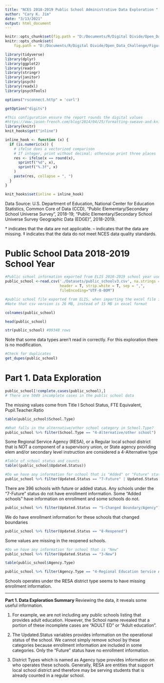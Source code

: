 ```yaml
---
title: "NCES 2018-2019 Public School Administrative Data Exploration "
author: "Cary K. Jim"
date: "3/13/2021"
output: html_document
---
```


```r
knitr::opts_chunk$set(fig.path = "D:/Documents/R/Digital Divide/Open_Data_Challenge/Figure", echo = TRUE)
knitr::opts_chunk$set(
    fig.path = "D:/Documents/R/Digital Divide/Open_Data_Challenge/Figure")
```

```r
library(tidyverse)
library(dplyr)
library(ggplot2)
library(readr)
library(stringr)
library(janitor)
library(psych)
library(readxl)
library(psychTools)
```

```r
options("rsconnect.http" = 'curl')
```

```r
getOption("digits")
```

```r
#This configuration ensure the report rounds the digital values 
#https://www.jason-french.com/blog/2014/04/25/formatting-sweave-and-knitr-output-for-2-digits/
library(knitr)
knit_hooks$get("inline")

inline_hook <- function (x) {
  if (is.numeric(x)) {
    # ifelse does a vectorized comparison
    # If integer, print without decimal; otherwise print three places
    res <- ifelse(x == round(x),
      sprintf("%d", x),
      sprintf("%.3f", x)
    )
    paste(res, collapse = ", ")
  }
}

knit_hooks$set(inline = inline_hook)
```

Data Source: U.S. Department of Education, National Center for Education Statistics, Common Core of Data (CCD), "Public Elementary/Secondary School Universe Survey", 2018-19; "Public Elementary/Secondary School Universe Survey Geographic Data (EDGE)", 2018-2019.

† indicates that the data are not applicable. -- indicates that the data are missing. ‡ indicates that the data do not meet NCES data quality standards.

# Public School Data 2018-2019 School Year

```r
#Public school information exported from ELIS 2018-2019 school year used symbols "-" for missing values, † is for Not applicable, ‡ for data not met quality standard
public_school <-read.csv('./Datasets/public_schoolv3.csv', na.strings = c("","-","‡"), 
                         header = T, strip.white = T, sep = ",",
                         fileEncoding="UTF-8-BOM")

#public school file exported from ELIS, when importing the excel file it was problematic with mixed data types.
#Note that csv version is 26 MB, instead of 15 MB in excel format
```

```r
colnames(public_school)
```

```r
head(public_school)
```

```r
str(public_school) #99348 rows
```

Note that some data types aren't read in correctly. For this exploration there  
is no modification. 
```r
#Check for duplicates
get_dupes(public_school)
```

# Part 1. Data Exploration

```r
public_school[!complete.cases(public_school),]
# There are 5049 incomplete cases in the public school data
```

The missing values come from Title I School Status, FTE Equivalent, Pupil.Teacher.Ratio

```r
table(public_school$School.Type)
```

```r
#What falls in the alternative/other school category in School.Type?
public_school %>% filter(School.Type == "4-Alternative/other school")
```

Some Regional Service Agency (RESA), or a Regular local school district that is NOT a component of a supervisory union, or State agency providing elem and/or secondary level instruction are considered a 4-Alternative type

```r
#Table of school status and counts
table((public_school$Updated.Status))
```

```r
#Do we have any information for school that is "Added" or "Future" status? 
public_school %>% filter(Updated.Status == "7-Future" | Updated.Status == "4-Added")
```

There are 396 schools with future or added status. Any schools under the "7-Future" status do not have enrollment information. Some "Added schools" have information on enrollment and some schools do not.

```r
public_school %>% filter(Updated.Status == "5-Changed Boundary/Agency")
```

We do have enrollment information for these schools that changed boundaries

```r
public_school %>% filter(Updated.Status == "8-Reopened")
```

Some values are missing in the reopened schools.

```r
#Do we have any information for school that is "New" 
public_school %>% filter(Updated.Status == "3-New")
```

```r
table(public_school$Agency.Type)
```

```r
public_school %>% filter(Agency.Type == "4-Regional Education Service Agency (RESA)")
```

Schools operates under the RESA district type seems to have missing enrollment information.

------------------------------------------------------------------------

**Part 1. Data Exploration Summary** Reviewing the data, it reveals some useful information. 

1.  For example, we are not including any public schools listing that provides adult education. However, the School name revealed that a portion of these incomplete cases are "ADULT ED" or "Adult education".

2.  The Updated.Status variables provides information on the operational status of the school. We cannot simply remove school by these categories because enrollment information are included in some categories. Only the "Future" status have no enrollment information.

3.  District Types which is named as Agency type provides information on who operates these schools. Generally, RESA are entities that support local school district and therefore may be serving students that is already counted in a regular school.
